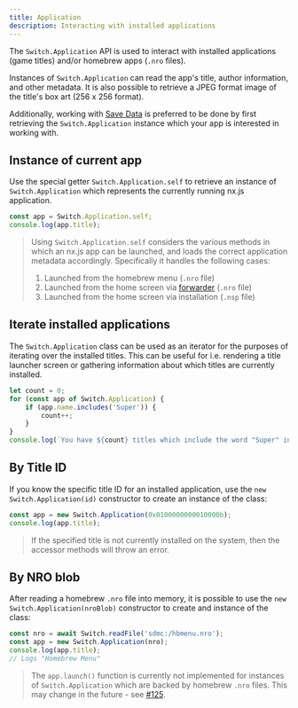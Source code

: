 ```yaml
---
title: Application
description: Interacting with installed applications
---
```


The `Switch.Application` API is used to interact with installed applications (game titles) and/or homebrew apps (`.nro` files).

Instances of `Switch.Application` can read the app's title, author information, and other metadata. It is also possible to retrieve a JPEG format image of the title's box art (256 x 256 format). 

Additionally, working with [Save Data](./save-data) is preferred to be done by first retrieving the `Switch.Application` instance which your app is interested in working with.

## Instance of current app

Use the special getter `Switch.Application.self` to retrieve an instance of `Switch.Application` which represents
the currently running nx.js application.

```typescript
const app = Switch.Application.self;
console.log(app.title);
```

> Using `Switch.Application.self` considers the various methods in which an nx.js app can be launched, and loads the correct
> application metadata accordingly. Specifically it handles the following cases:
> 1. Launched from the homebrew menu (`.nro` file)
> 1. Launched from the home screen via [forwarder](https://nsp-forwarder.n8.io) (`.nro` file)
> 1. Launched from the home screen via installation (`.nsp` file)

## Iterate installed applications

The `Switch.Application` class can be used as an iterator for the purposes of iterating over the installed titles.
This can be useful for i.e. rendering a title launcher screen or gathering information about which titles are currently
installed.

```typescript
let count = 0;
for (const app of Switch.Application) {
    if (app.name.includes('Super')) {
        count++;
    }
}
console.log(`You have ${count} titles which include the word "Super" in the name`);
```

## By Title ID

If you know the specific title ID for an installed application, use the `new Switch.Application(id)` constructor to create an
instance of the class:

```typescript
const app = new Switch.Application(0x0100000000010000b);
console.log(app.title);
```

> If the specified title is not currently installed on the system, then the accessor methods will throw an error.

## By NRO blob

After reading a homebrew `.nro` file into memory, it is possible to use the `new Switch.Application(nroBlob)` constructor to create
and instance of the class:

```typescript
const nro = await Switch.readFile('sdmc:/hbmenu.nro');
const app = new Switch.Application(nro);
console.log(app.title);
// Logs "Homebrew Menu"
```

> The `app.launch()` function is currently not implemented for instances of `Switch.Application` which are backed by homebrew `.nro`
> files. This may change in the future - see [#125](https://github.com/TooTallNate/nx.js/issues/125).